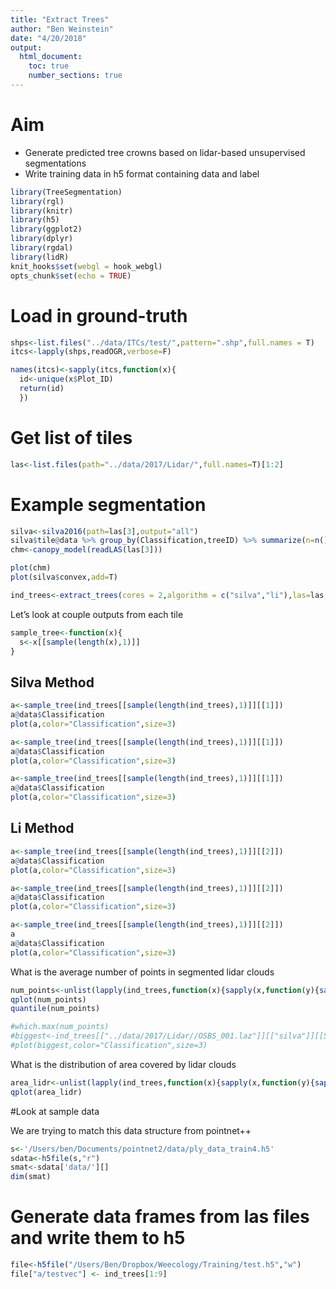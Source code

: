 ```yaml
---
title: "Extract Trees"
author: "Ben Weinstein"
date: "4/20/2018"
output: 
  html_document:
    toc: true
    number_sections: true
---
```


# Aim

* Generate predicted tree crowns based on lidar-based unsupervised segmentations
* Write training data in h5 format containing data and label

```r
library(TreeSegmentation)
library(rgl)
library(knitr)
library(h5)
library(ggplot2)
library(dplyr)
library(rgdal)
library(lidR)
knit_hooks$set(webgl = hook_webgl)
opts_chunk$set(echo = TRUE)
```

# Load in ground-truth
```r
shps<-list.files("../data/ITCs/test/",pattern=".shp",full.names = T)
itcs<-lapply(shps,readOGR,verbose=F)

names(itcs)<-sapply(itcs,function(x){
  id<-unique(x$Plot_ID)
  return(id)
  })

```

# Get list of tiles

```r
las<-list.files(path="../data/2017/Lidar/",full.names=T)[1:2]
```

# Example segmentation

```r
silva<-silva2016(path=las[3],output="all")
silva$tile@data %>% group_by(Classification,treeID) %>% summarize(n=n()) %>% summarize(median(n))
chm<-canopy_model(readLAS(las[3]))
```

```r
plot(chm)
plot(silva$convex,add=T)
```

```r
ind_trees<-extract_trees(cores = 2,algorithm = c("silva","li"),las=las,output="las")
```

Let's look at couple outputs from each tile

```r
sample_tree<-function(x){
  s<-x[[sample(length(x),1)]]
}
```

## Silva Method

```r
a<-sample_tree(ind_trees[[sample(length(ind_trees),1)]][[1]])
a@data$Classification
plot(a,color="Classification",size=3)
```

```r
a<-sample_tree(ind_trees[[sample(length(ind_trees),1)]][[1]])
a@data$Classification
plot(a,color="Classification",size=3)
```

```r
a<-sample_tree(ind_trees[[sample(length(ind_trees),1)]][[1]])
a@data$Classification
plot(a,color="Classification",size=3)
```

## Li Method
```r
a<-sample_tree(ind_trees[[sample(length(ind_trees),1)]][[2]])
a@data$Classification
plot(a,color="Classification",size=3)
```

```r
a<-sample_tree(ind_trees[[sample(length(ind_trees),1)]][[2]])
a@data$Classification
plot(a,color="Classification",size=3)
```

```r
a<-sample_tree(ind_trees[[sample(length(ind_trees),1)]][[2]])
a
a@data$Classification
plot(a,color="Classification",size=3)
```

What is the average number of points in segmented lidar clouds

```r
num_points<-unlist(lapply(ind_trees,function(x){sapply(x,function(y){sapply(y,function(z) nrow(z@data))})}))
qplot(num_points)
quantile(num_points)

#which.max(num_points)
#biggest<-ind_trees[["../data/2017/Lidar//OSBS_001.laz"]][["silva"]][[57]]
#plot(biggest,color="Classification",size=3)
```

What is the distribution of area covered by lidar clouds

```r
area_lidr<-unlist(lapply(ind_trees,function(x){sapply(x,function(y){sapply(y,area)})}))
qplot(area_lidr)
```

#Look at sample data

We are trying to match this data structure from pointnet++

```r
s<-'/Users/ben/Documents/pointnet2/data/ply_data_train4.h5'
sdata<-h5file(s,"r")
smat<-sdata['data/'][]
dim(smat)
```

# Generate data frames from las files and write them to h5

```r
file<-h5file("/Users/Ben/Dropbox/Weecology/Training/test.h5","w")
file["a/testvec"] <- ind_trees[1:9]
```

